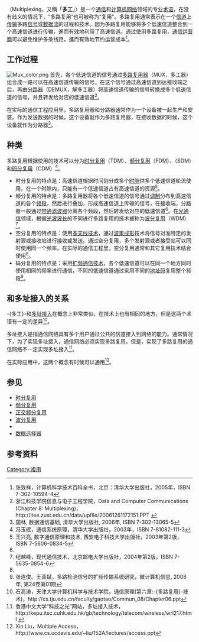 {{noteTA
|G1=Communication
|G2=IT
|G3=Railway
|G4=EL
|T=zh-hans:多路复用;zh-hk:多址接入技術;zh-tw:多路複用;
|1=zh-hans:复用; zh-hant:複用;
|2=zh-hans:多路复用;zh-hk:多址接入技術;zh-tw:多路複用;
|3=zh-hans:运营商; zh-hant:公司;
|4=zh-hans:实现; zh-hant:滿足;
|5=zh-hans:从而; zh-hant:進而;
}}
'''{{FULLPAGENAME}}'''（Multiplexing，又稱「'''多工'''」）是一个[[通信|通信]]和[[计算机网络|计算机网络]]领域的专业[[术语|术语]]，在没有歧义的情况下，“多路复用”也可被称为“复用”。多路复用通常表示在一个[[信道|信道]]上[[传输|传输]]多路[[信号|信号]]或[[数据流|数据流]]的过程和技术。因为多路复用能够将多个低速信道整合到一个高速信道进行传输，進而有效地利用了高速信道。通过使用多路复用，[[通信运营商|通信运营商]]可以避免维护多条线路，進而有效地节约运营成本<ref>张效祥，计算机科学技术百科全书，北京：清华大学出版社，2005年，ISBN 7-302-10594-4</ref>。

== 工作过程 ==
[[File:Mux_color.png|right]]
首先，各个低速信道的信号通过[[多路复用器|多路复用器]]（MUX，多工器）组合成一路可以在高速信道传输的信号。在这个信号通过高速信道到达接收端之后，再由[[分路器|分路器]]（DEMUX，解多工器）将高速信道传输的信号转换成多个低速信道的信号，并且转发给对应的低速信道<ref>浙江科技学院信息与电子工程学院，Data and Computer Communications (Chapter 8: Multiplexing)，http://itee.zust.edu.cn/data/upfile/20061261172151.PPT {{Wayback|url=http://itee.zust.edu.cn/data/upfile/20061261172151.PPT |date=20160305160814 }}</ref>。

在实际的通信工程应用里，多路复用器和分路器通常作为一个设备被一起生产和安装。作为发送数据的时候，这个设备就作为多路复用器，在接收数据的时候，这个设备就作为分路器<ref>国林, 数据通信基础, 清华大学出版社, 2006年, ISBN 7-302-13065-5</ref>。

== 种类 ==
多路复用根据使用的技术可以分为[[时分复用|时分复用]]（TDM）、[[频分复用|频分复用]]（FDM）、{{link-en|空分复用|Space-division multiple access}}（SDM）和[[码分多址|码分复用]]（CDM）<ref>冯玉珉，通信系统原理，清华大学出版社，2003年，ISBN 7-81082-111-3</ref>。

* 时分复用的特点是：高速信道根据时间划分成多个[[时隙|时隙]]供多个低速信道轮流使用，在一个时隙内，只能有一个低速信道占有高速信道的资源<ref name="wxl">王兴亮, 数字通信原理和技术, 西安电子科技大学出版社，2003年第2版，ISBN 7-5606-0834-5</ref>。
* 频分复用的特点是：多路复用器将各个低速信道的信号通过[[调制|调制]]分布到高速信道的各个[[频段|频段]]，然后进行叠加，形成高速信道上传输的信号，在接收端，分路器一般通过[[带通滤波器|带通滤波器]]分离各个频段，然后转发给对应的低速信道<ref name="wxl"/>。在[[光通信|光通信]]领域，根据[[光波|光波]][[波长|波长]]的不同进行多路复用的技术被称为[[波分复用|波分复用]]（WDM）<ref name="jrf">纪越峰，现代通信技术，北京邮电大学出版社，2004年第2版，ISBN 7-5635-0854-6</ref>。
* 空分复用的特点是：使用[[MIMO|多天线技术]]，通过[[波束成形|波束成形]]技术将信号对准特定的发射源或接收站进行接收或发送。通过空分复用，多个发射源或者接受站可以同时使用同一个频率。在实际的通信工程里，空分复用通常和其它复用技术结合使用<ref name="jrf"/>。
* 码分复用的特点是：采用[[扩频通信技术|扩频通信技术]]，各个低速信道可以在同一个地方同时使用相同的频率进行通信，不同的低速信道通过采用不同的[[地址码|地址码]]复用整个频段<ref>张连俊、王善斌，多路检测信号的扩频传输系统研究，微计算机信息, 2008年, 第24卷第01期</ref>。

== 和多址接入的关系 ==
-{多工}-和[[多址接入|多址接入]]在概念上非常类似，在技术上也有相同的地方，但是这两个术语有一定的差异<ref>石高涛，天津大学计算机科学与技术学院，通信原理(第六章:-{多路复用}-技术)，http://cs.tju.edu.cn/faculty/gaotao/Commun_08/Chapter06.ppt{{dead link|date=2018年5月 |bot=InternetArchiveBot |fix-attempted=yes }}</ref>。

多址接入是指通信网络具有多个用户通过公共的信道接入到网络的能力。通常情况下，为了实现多址接入，通信网络必须实现多路复用。但是，实现了多路复用的通信网络不一定实现多址接入<ref>香港中文大学“科技之光”网站，多址接入技术，http://kepu.itsc.cuhk.edu.hk/gb/technology/telecom/wireless/wrl217.html {{Wayback|url=http://kepu.itsc.cuhk.edu.hk/gb/technology/telecom/wireless/wrl217.html |date=20181004155323 }}</ref>。

在实际应用中，这两个概念有时候可以通用<ref>Xin Liu，Multiple Access，http://www.cs.ucdavis.edu/~liu/152A/lectures/access.ppt{{Dead link}}</ref>。

== 参见 ==
* [[时分复用|时分复用]]
* [[频分复用|频分复用]]
* [[正交频分复用|正交频分复用]]
* [[波分复用|波分复用]]
* {{link-en|空分复用|Space-division multiplexing}}
* [[数据选择器|数据选择器]]

== 参考资料 ==
<div class="references-small">
<references />
</div>

[[Category:複用|Category:複用]]